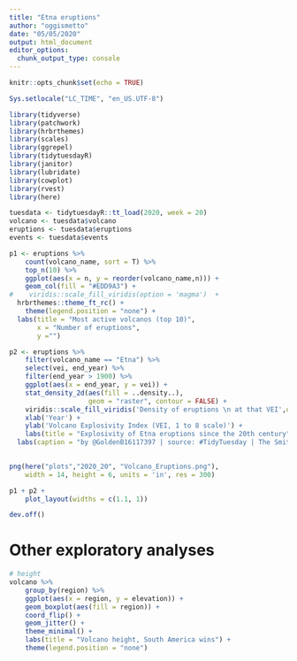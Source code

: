 ```yaml
---
title: "Etna eruptions"
author: "oggismetto"
date: "05/05/2020"
output: html_document
editor_options: 
  chunk_output_type: console
---
```


```r
knitr::opts_chunk$set(echo = TRUE)
```

```r

Sys.setlocale("LC_TIME", "en_US.UTF-8")

library(tidyverse)
library(patchwork)
library(hrbrthemes)
library(scales)
library(ggrepel)
library(tidytuesdayR)
library(janitor)
library(lubridate)
library(cowplot)
library(rvest)
library(here)

tuesdata <- tidytuesdayR::tt_load(2020, week = 20)
volcano <- tuesdata$volcano
eruptions <- tuesdata$eruptions
events <- tuesdata$events
```


```r

p1 <- eruptions %>%
    count(volcano_name, sort = T) %>%
    top_n(10) %>%
    ggplot(aes(x = n, y = reorder(volcano_name,n))) +
    geom_col(fill = "#EDD9A3") +
#    viridis::scale_fill_viridis(option = 'magma')  + 
  hrbrthemes::theme_ft_rc() +
    theme(legend.position = "none") +
  labs(title = "Most active volcanos (top 10)",
       x = "Number of eruptions",
       y ="")

p2 <- eruptions %>%
    filter(volcano_name == "Etna") %>%
    select(vei, end_year) %>%
    filter(end_year > 1900) %>%
    ggplot(aes(x = end_year, y = vei)) +
    stat_density_2d(aes(fill = ..density..),
                    geom = "raster", contour = FALSE) +
    viridis::scale_fill_viridis('Density of eruptions \n at that VEI',option = 'magma')  + hrbrthemes::theme_ft_rc() +
    xlab('Year') +
    ylab('Volcano Explosivity Index (VEI, 1 to 8 scale)') +
    labs(title = "Explosivity of Etna eruptions since the 20th century") +
  labs(caption = "by @GoldenB16117397 | source: #TidyTuesday | The Smithsonian Institution")
   

png(here("plots","2020_20", "Volcano_Eruptions.png"), 
    width = 14, height = 6, units = 'in', res = 300)

p1 + p2 + 
    plot_layout(widths = c(1.1, 1)) 

dev.off()

```

# Other exploratory analyses

```r

# height
volcano %>%
    group_by(region) %>%
    ggplot(aes(x = region, y = elevation)) +
    geom_boxplot(aes(fill = region)) +
    coord_flip() +
    geom_jitter() +
    theme_minimal() +
    labs(title = "Volcano height, South America wins") +
    theme(legend.position = "none")

```
